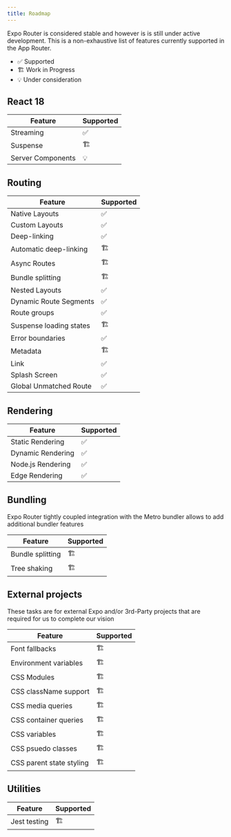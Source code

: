 ```yaml
---
title: Roadmap
---
```



Expo Router is considered stable and however is is still under active development. This is a non-exhaustive list of features currently supported in the App Router.

- ✅ Supported
- 🏗️ Work in Progress
- 💡 Under consideration

## React 18

| Feature           | Supported |
| ----------------- | --------- |
| Streaming         | ✅        |
| Suspense          | 🏗️        |
| Server Components | 💡        |

## Routing

| Feature                 | Supported |
| ----------------------- | --------- |
| Native Layouts          | ✅        |
| Custom Layouts          | ✅        |
| Deep-linking            | ✅        |
| Automatic deep-linking  | 🏗️        |
| Async Routes            | 🏗️        |
| Bundle splitting        | 🏗️        |
| Nested Layouts          | ✅        |
| Dynamic Route Segments  | ✅        |
| Route groups            | ✅        |
| Suspense loading states | 🏗️        |
| Error boundaries        | ✅        |
| Metadata                | 🏗️        |
| Link                    | ✅        |
| Splash Screen           | ✅        |
| Global Unmatched Route  | ✅        |

## Rendering

| Feature           | Supported |
| ----------------- | --------- |
| Static Rendering  | ✅        |
| Dynamic Rendering | ✅        |
| Node.js Rendering | ✅        |
| Edge Rendering    | ✅        |

## Bundling

Expo Router tightly coupled integration with the Metro bundler allows to add additional bundler features

| Feature          | Supported |
| ---------------- | --------- |
| Bundle splitting | 🏗️        |
| Tree shaking     | 🏗️        |

## External projects

These tasks are for external Expo and/or 3rd-Party projects that are required for us to complete our vision

| Feature                  | Supported |
| ------------------------ | --------- |
| Font fallbacks           | 🏗️        |
| Environment variables    | 🏗️        |
| CSS Modules              | 🏗️        |
| CSS className support    | 🏗️        |
| CSS media queries        | 🏗️        |
| CSS container queries    | 🏗️        |
| CSS variables            | 🏗️        |
| CSS psuedo classes       | 🏗️        |
| CSS parent state styling | 🏗️        |

## Utilities

| Feature      | Supported |
| ------------ | --------- |
| Jest testing | 🏗️        |
